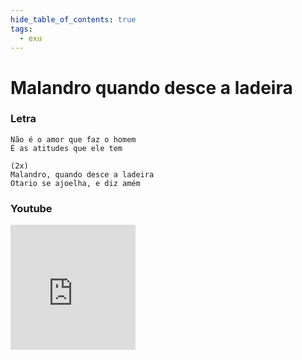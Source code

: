 ```yaml
---
hide_table_of_contents: true
tags:
  - exu
---
```


# Malandro quando desce a ladeira

### Letra

```text
Não é o amor que faz o homem
É as atitudes que ele tem

(2x)
Malandro, quando desce a ladeira
Otario se ajoelha, e diz amém
```

### Youtube

<iframe
  width="200"
  height="200"
  src="https://www.youtube.com/embed/zVDWa-2dmzo"
  title="YouTube video player"
  frameborder="0"
  allow="accelerometer; autoplay; clipboard-write; encrypted-media; gyroscope; picture-in-picture; web-share"
  referrerpolicy="strict-origin-when-cross-origin"
  allowfullscreen
></iframe>
